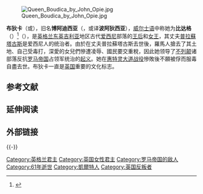 [[File:Queen_Boudica_by_John_Opie.jpg|right]]

'''布狄卡'''（{{lang-en|'''Boudica'''}}或'''{{lang|en|Boudicca}}'''），旧名'''博阿迪西亚'''（{{lang-la|'''Boudicea'''}}，或译'''波阿狄西亚'''），[[威尔士语|威尔士语]]中称她为'''比达格'''（{{lang|cy|'''Buddug'''}}）<ref>{{cite book|last =Davies|first =John|authorlink =John Davies (historian)|title = A History of Wales|url =https://archive.org/details/historyofwales0000davi|publisher = Penguin|year = 1993|location = London|pages = [https://archive.org/details/historyofwales0000davi/page/28 28]| isbn = 0-14-01-4581-8}}</ref>（{{bd|不詳||61年|}}），是[[英格兰|英格兰]][[东英吉利亚|东英吉利亚]]地区古代[[爱西尼|爱西尼]]部落的[[王后|王后]]和[[女王|女王]]，其丈夫[[普拉蘇塔古斯|普拉蘇塔古斯]]是爱西尼人的统治者。由於在丈夫普拉蘇塔古斯去世後，羅馬人搶去了其土地、自己受毒打，深愛的女兒們慘遭凌辱、國民要交重稅，因此她领导了[[不列颠|不列颠]]诸部落反抗[[罗马帝国|罗马帝国]]占领军统治的[[起义|起义]]。她在[[惠特灵大道战役|惠特灵大道战役]]慘敗後不願被俘而服毒自盡去世。布狄卡一直是[[英国|英国]]重要的文化标志。

== 参考文献==
{{Reflist}}

== 延伸阅读 ==
{{lang|en|
* Guy de la Bédoyère, 'Bleeding from the Roman Rods: Boudica' in ''Defying Rome. The Rebels of Roman Britain'', Tempus, Stroud, 2003
* Vanessa Collingridge; ''Boudica'', Ebury, London, 2004
*Richard Hingley & Christina Unwin, ''Boudica: Iron Age Warrior Queen'', 2004
* Manfred Böckl: '''Die letzte Königin der Kelten.''' (The last Queen of the Celts). Novel telling the life of the Iceni-Queen Boadicea in German language. (Rights: Aufbau Verlag, Berlin, Germany, 2005.)
* Joseph E. Roesch, ''Boudica, Queen of The Iceni'' (London, Robert Hale Ltd, 2006).
* Andrew Godsell "Boadicea: A Woman's Resolve" in "Legends of British History" (2008)
}}

== 外部链接 ==
{{lang|en|
* [http://penelope.uchicago.edu/~grout/encyclopaedia_romana/britannia/boudica/boudicanrevolt.html James Grout: ''Boudica'', part of the Encyclopædia Romana]
* [http://news.bbc.co.uk/1/hi/magazine/3539652.stm Trying to Rule Britannia]; [[BBC|BBC]]
* [http://www.roman-britain.org/tribes/iceni.htm Iceni] at [http://www.roman-britain.org Roman-Britain.org]
* [http://www.romans-in-britain.org.uk/clb_tribe_iceni.htm Iceni] at [http://www.romans-in-britain.org.uk/ Romans in Britain]
* [http://www.telegraph.co.uk/news/uknews/1519322/Boadicea-may-have-had-her-chips-on-site-of-McDonalds.html ''Boadicea may have had her chips on site of McDonald's'' by Nick Britten]
* [http://www.pbs.org/wgbh/masterpiece/warriorqueen/ PBS Boudica / Warrior Queen website]
* [http://www.cbc.ca/arts/features/kingarthur/ Warrior queens and blind critics] - article on the 2004 film ''King Arthur'' which discusses Boudica
* [http://www.culture24.org.uk/history+%26+heritage/war+%26+conflict/pre%2d20th+century+conflict/tra22669  24 Hour Museum trail]
* [http://www.channel4.com/history/microsites/H/history/a-b/boud3.html Channel 4 History - In Boudica's Footsteps]
}}

{{-}}
{{古罗马战争}}

{{Authority control}}
{{DEFAULTSORT:Boudica}}
[[Category:英格兰君主|Category:英格兰君主]]
[[Category:英国女性君主|Category:英国女性君主]]
[[Category:罗马帝国的敌人|Category:罗马帝国的敌人]]
[[Category:61年逝世|Category:61年逝世]]
[[Category:凱爾特人|Category:凱爾特人]]
[[Category:英国反叛者|Category:英国反叛者]]